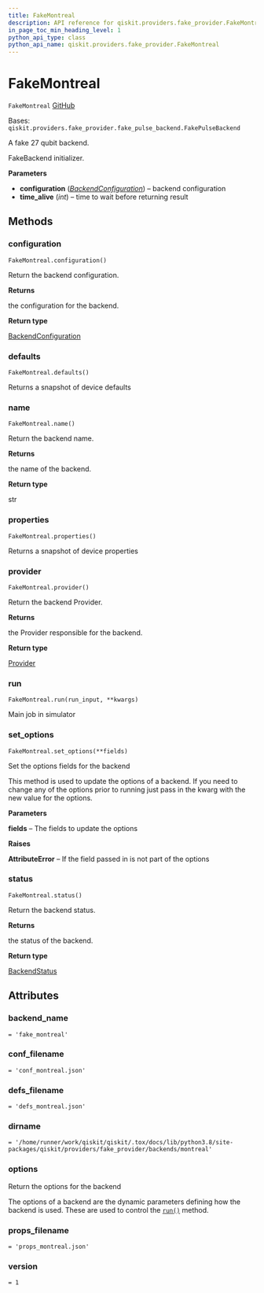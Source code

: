 ```yaml
---
title: FakeMontreal
description: API reference for qiskit.providers.fake_provider.FakeMontreal
in_page_toc_min_heading_level: 1
python_api_type: class
python_api_name: qiskit.providers.fake_provider.FakeMontreal
---
```


# FakeMontreal

<span id="qiskit.providers.fake_provider.FakeMontreal" />

`FakeMontreal` [GitHub](https://github.com/qiskit/qiskit/tree/stable/0.23/qiskit/providers/fake_provider/backends/montreal/fake_montreal.py "view source code")

Bases: `qiskit.providers.fake_provider.fake_pulse_backend.FakePulseBackend`

A fake 27 qubit backend.

FakeBackend initializer.

**Parameters**

*   **configuration** ([*BackendConfiguration*](qiskit.providers.models.BackendConfiguration "qiskit.providers.models.BackendConfiguration")) – backend configuration
*   **time\_alive** (*int*) – time to wait before returning result

## Methods

### configuration

<span id="qiskit.providers.fake_provider.FakeMontreal.configuration" />

`FakeMontreal.configuration()`

Return the backend configuration.

**Returns**

the configuration for the backend.

**Return type**

[BackendConfiguration](qiskit.providers.models.BackendConfiguration "qiskit.providers.models.BackendConfiguration")

### defaults

<span id="qiskit.providers.fake_provider.FakeMontreal.defaults" />

`FakeMontreal.defaults()`

Returns a snapshot of device defaults

### name

<span id="qiskit.providers.fake_provider.FakeMontreal.name" />

`FakeMontreal.name()`

Return the backend name.

**Returns**

the name of the backend.

**Return type**

str

### properties

<span id="qiskit.providers.fake_provider.FakeMontreal.properties" />

`FakeMontreal.properties()`

Returns a snapshot of device properties

### provider

<span id="qiskit.providers.fake_provider.FakeMontreal.provider" />

`FakeMontreal.provider()`

Return the backend Provider.

**Returns**

the Provider responsible for the backend.

**Return type**

[Provider](qiskit.providers.Provider "qiskit.providers.Provider")

### run

<span id="qiskit.providers.fake_provider.FakeMontreal.run" />

`FakeMontreal.run(run_input, **kwargs)`

Main job in simulator

### set\_options

<span id="qiskit.providers.fake_provider.FakeMontreal.set_options" />

`FakeMontreal.set_options(**fields)`

Set the options fields for the backend

This method is used to update the options of a backend. If you need to change any of the options prior to running just pass in the kwarg with the new value for the options.

**Parameters**

**fields** – The fields to update the options

**Raises**

**AttributeError** – If the field passed in is not part of the options

### status

<span id="qiskit.providers.fake_provider.FakeMontreal.status" />

`FakeMontreal.status()`

Return the backend status.

**Returns**

the status of the backend.

**Return type**

[BackendStatus](qiskit.providers.models.BackendStatus "qiskit.providers.models.BackendStatus")

## Attributes

<span id="qiskit.providers.fake_provider.FakeMontreal.backend_name" />

### backend\_name

`= 'fake_montreal'`

<span id="qiskit.providers.fake_provider.FakeMontreal.conf_filename" />

### conf\_filename

`= 'conf_montreal.json'`

<span id="qiskit.providers.fake_provider.FakeMontreal.defs_filename" />

### defs\_filename

`= 'defs_montreal.json'`

<span id="qiskit.providers.fake_provider.FakeMontreal.dirname" />

### dirname

`= '/home/runner/work/qiskit/qiskit/.tox/docs/lib/python3.8/site-packages/qiskit/providers/fake_provider/backends/montreal'`

<span id="qiskit.providers.fake_provider.FakeMontreal.options" />

### options

Return the options for the backend

The options of a backend are the dynamic parameters defining how the backend is used. These are used to control the [`run()`](qiskit.providers.fake_provider.FakeMontreal#run "qiskit.providers.fake_provider.FakeMontreal.run") method.

<span id="qiskit.providers.fake_provider.FakeMontreal.props_filename" />

### props\_filename

`= 'props_montreal.json'`

<span id="qiskit.providers.fake_provider.FakeMontreal.version" />

### version

`= 1`

